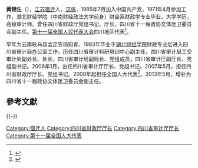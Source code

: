'''黄锦生'''（{{bd|1953年|6月|}}），[[江苏|江苏]][[宿迁|宿迁]]人，[[汉族|汉族]]，1985年7月加入中国共产党，1971年4月参加工作，湖北财经学院（中南财经政法大学前身）财金系财政学专业毕业，大学学历，高级审计师。曾任四川省财政厅党组书记、厅长，四川省十一届政协文体医卫委员会副主任。[[第十一届全国人民代表大会|第十一届全国人民代表大会]]四川地区代表<ref>{{cite web|author=新华网|title=第十一届全国人大代表|url=http://news.xinhuanet.com/ziliao/2008-03/03/content_7708230.htm?node=36628|publisher=新华网|accessdate=2014-01-07|archive-date=2014-01-10|archive-url=https://web.archive.org/web/20140110211415/http://news.xinhuanet.com/ziliao/2008-03/03/content_7708230.htm?node=36628|dead-url=no}}</ref>。

早年为云南耿马县孟定农场知青，1983年毕业于[[湖北财经学院|湖北财经学院]]财政专业后进入四川省审计局办公室工作，历任四川省审计科研培训中心副主任，四川省审计局工交审计处副处长、处长，四川省审计局副局长、党组成员，四川省审计厅副厅长、党组副书记。2006年1月，出任四川省审计厅厅长、党组书记。2007年5月，担任四川省财政厅厅长、党组书记。2008年起担任全国人大代表<ref>{{cite news|title=全国人大代表信息-黄锦生|url=http://210.82.31.1:8084/delegate/viewDelegate.action?dbid=112246|accessdate=2013-04-05|newspaper=全国人大网|archive-url=https://web.archive.org/web/20140523225430/http://www.npc.gov.cn/delegate/viewDelegate.action?dbid=112246|archive-date=2014-05-23|dead-url=yes}}</ref>。2013年5月，增补为四川省十一届政协文体医卫委员会副主任。

==參考文獻==
{{reflist}}
{{-}}
{{start box}}
{{s-gov|prc}}
{{s-before|[[泽巴足|泽巴足]]}}
{{s-title|[[四川省财政厅|四川省财政厅]]厅长|2007年5月－2013年1月}}
{{s-after|[[王一宏|王一宏]]}}
{{s-before|[[李高伟|李高伟]]}}
{{s-title|[[四川省审计厅|四川省审计厅]]厅长|2006年1月－2007年5月}}
{{s-after|[[高仁全|高仁全]]}}
{{end box}}

[[Category:宿迁人|Category:宿迁人]]
[[Category:四川省财政厅厅长|Category:四川省财政厅厅长]]
[[Category:四川省审计厅厅长|Category:四川省审计厅厅长]]
[[Category:第十一届全国人大代表|Category:第十一届全国人大代表]]